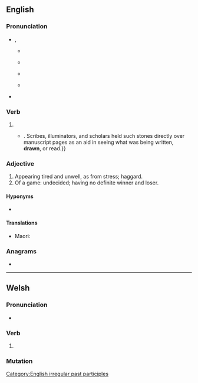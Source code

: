 ==English==

===Pronunciation===
* {{enPR|drôn}}, {{IPA|en|/dɹɔːn/}}
** {{a|UK}} {{IPA|en|[dɹɔːn]}}
** {{a|US}} {{IPA|en|[dɹɔn]}}
** {{audio|en|en-us-drawn.ogg|Audio (US)}}
** {{a|US|cot-caught}} {{IPA|en|[dɹɑn]}}
* {{rhymes|en|ɔːn}}

===Verb===
{{head|en|verb form}}

# {{inflection of|en|draw||past|part}}
#* {{quote-journal|en|year=2013|month=September-October|author={{w|Henry Petroski}}
|magazine={{w|American Scientist}}|title=[http://www.americanscientist.org/issues/pub/2013/5/the-evolution-of-eyeglasses The Evolution of Eyeglasses]
|passage=The ability of a segment of a glass sphere to magnify whatever is placed before it was known around the year 1000, when the spherical segment was called a reading stone,{{...}}. Scribes, illuminators, and scholars held such stones directly over manuscript pages as an aid in seeing what was being written, '''drawn''', or read.}}

===Adjective===
{{en-adj}}

# Appearing tired and unwell, as from stress; haggard.
# Of a game: undecided; having no definite winner and loser.

====Hyponyms====
* {{l|en|overdrawn}}

====Translations====
{{trans-top|appearing tired and unwell, haggard}}
* Maori: {{t|mi|korotūangaanga}}
{{trans-mid}}
{{trans-bottom}}

===Anagrams===
* {{anagrams|en|a=adnrw|warn'd}}

[[Category:English irregular past participles]]

----

==Welsh==

===Pronunciation===
* {{IPA|cy|/drau̯n/}}

===Verb===
{{head|cy|mutated verb}}

# {{soft mutation of|cy|trawn}}

===Mutation===
{{cy-mut|trawn}}